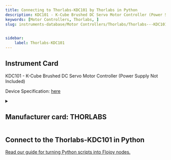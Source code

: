 ```yaml
---
title: Connecting to Thorlabs-KDC101 by Thorlabs in Python
description: KDC101 - K-Cube Brushed DC Servo Motor Controller (Power Supply Not Included)
keywords: [Motor Controllers, Thorlabs, ] 
slug: instruments-database/Motor Controllers/Thorlabs/Thorlabs---KDC101
 

sidebar:
    label: Thorlabs-KDC101 
---
```



## Instrument Card

KDC101 - K-Cube Brushed DC Servo Motor Controller (Power Supply Not Included) 




Device Specification: [here](https://www.thorlabs.com/_sd.cfm?fileName=ETN017655-D02.pdf&partNumber=KDC101)

<details style={{ marginTop: "15px"}}>
<summary><h2 style={{display:'inline'}}>Manufacturer card: THORLABS</h2></summary>

![THORLABS](https://res.cloudinary.com/dhopxs1y3/image/upload/v1692126009/Instruments/Vendor%20Logos/Thorlabs.png)

Thorlabs, Inc. is an American privately held optical equipment company headquartered in Newton, New Jersey. The company was founded in 1989 by Alex Cable, who serves as its current president and CEO. As of 2018, Thorlabs has annual sales of approximately $500 million.

- Headquarters: USA
- Yearly Revenue (millions, USD): 550
- Vendor Website: [here](https://www.thorlabs.com/)

</details>


<FeaturedInstrumentVideo category="MOTOR_CONTROLLERS" />

## Connect to the Thorlabs-KDC101 in Python

[Read our guide for turning Python scripts into Flojoy nodes.](https://docs.flojoy.ai/contribution/blocks/custom-flojoy-block/)



<Tabs>
<TabItem value="Flojoy" label="Flojoy" className="flojoy-instrument-tabs">

<SectionsCard category="MOTOR_CONTROLLERS" manufacturer="Thorlabs"></SectionsCard>

</TabItem>
</Tabs>